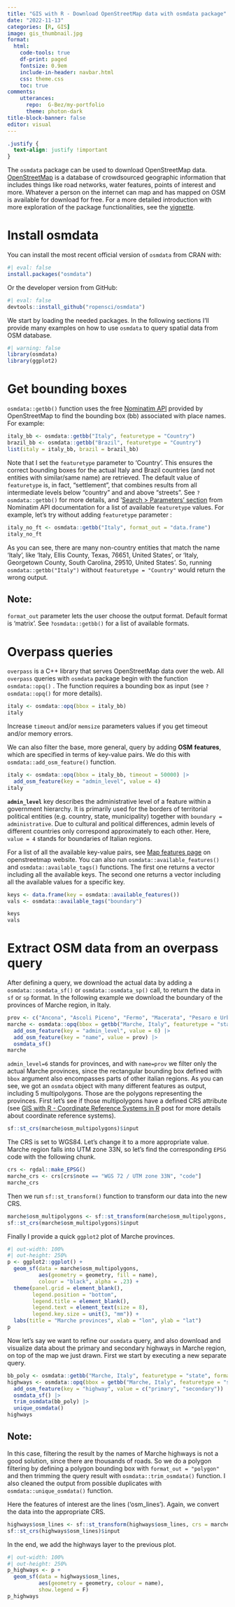 ```yaml
---
title: "GIS with R - Download OpenStreetMap data with osmdata package"
date: "2022-11-13"
categories: [R, GIS]
image: gis_thumbnail.jpg
format:
  html:
    code-tools: true
    df-print: paged
    fontsize: 0.9em
    include-in-header: navbar.html
    css: theme.css
    toc: true
comments: 
    utterances: 
      repo:  G-Bez/my-portfolio 
      theme: photon-dark
title-block-banner: false
editor: visual
---
```


```css
.justify {
  text-align: justify !important
}
```

::: justify
The `osmdata` package can be used to download OpenStreetMap data. [OpenStreetMap](https://www.openstreetmap.org/#map=8/43.333/13.052) is a database of crowdsourced geographic information that includes things like road networks, water features, points of interest and more. Whatever a person on the internet can map and has mapped on OSM is available for download for free. For a more detailed introduction with more exploration of the package functionalities, see the [vignette](https://cran.r-project.org/web/packages/osmdata/vignettes/osmdata.html#22_Extracting_OSM_data_from_a_query).
:::

# Install osmdata

::: justify
You can install the most recent official version of `osmdata` from CRAN with:

```r
#| eval: false
install.packages("osmdata")
```

Or the developer version from GitHub:

```r
#| eval: false
devtools::install_github("ropensci/osmdata")
```

We start by loading the needed packages. In the following sections I'll provide many examples on how to use `osmdata` to query spatial data from OSM database.

```r
#| warning: false
library(osmdata)
library(ggplot2)
```
:::

# Get bounding boxes

::: justify
`osmdata::getbb()` function uses the free [Nominatim API](https://wiki.openstreetmap.org/wiki/Nominatim) provided by OpenStreetMap to find the bounding box (bb) associated with place names. For example:

```r
italy_bb <- osmdata::getbb("Italy", featuretype = "Country")
brazil_bb <- osmdata::getbb("Brazil", featuretype = "Country")
list(italy = italy_bb, brazil = brazil_bb)
```

Note that I set the `featuretype` parameter to 'Country'. This ensures the correct bounding boxes for the actual Italy and Brazil countries (and not entities with similar/same name) are retrieved. The default value of `featuretype` is, in fact, "settlement", that combines results from all intermediate levels below "country" and and above "streets". See `?osmdata::getbb()` for more details, and '[Search \> Parameters' section](https://nominatim.org/release-docs/develop/api/Search/) from Nominatim API documentation for a list of available `featuretype` values. For example, let's try without adding `featuretype` parameter :

```r
italy_no_ft <- osmdata::getbb("Italy", format_out = "data.frame")
italy_no_ft
```

As you can see, there are many non-country entities that match the name 'Italy', like 'Italy, Ellis County, Texas, 76651, United States', or 'Italy, Georgetown County, South Carolina, 29510, United States'. So, running `osmdata::getbb("Italy")` without `featuretype = "Country"` would return the wrong output.

::: callout-note
## Note:

`format_out` parameter lets the user choose the output format. Default format is 'matrix'. See `?osmdata::getbb()` for a list of available formats.
:::
:::

# Overpass queries

::: justify
`overpass` is a C++ library that serves OpenStreetMap data over the web. All `overpass` queries with `osmdata` package begin with the function `osmdata::opq()` . The function requires a bounding box as input (see `?osmdata::opq()` for more details).

```r
italy <- osmdata::opq(bbox = italy_bb)
italy
```

Increase `timeout` and/or `memsize` parameters values if you get timeout and/or memory errors.

We can also filter the base, more general, query by adding **OSM** **features**, which are specified in terms of key-value pairs. We do this with `osmdata::add_osm_feature()` function.

```r
italy <- osmdata::opq(bbox = italy_bb, timeout = 50000) |> 
  add_osm_feature(key = "admin_level", value = 4)
italy
```

**`admin_level`** key describes the administrative level of a feature within a government hierarchy. It is primarily used for the borders of territorial political entities (e.g. country, state, municipality) together with `boundary = administrative`. Due to cultural and political differences, admin levels of different countries only correspond approximately to each other. Here, `value = 4` stands for boundaries of Italian regions.

For a list of all the available key-value pairs, see [Map features page](https://wiki.openstreetmap.org/wiki/Map_features#Boundary) on openstreetmap website. You can also run `osmdata::available_features()` and `osmdata::available_tags()` functions. The first one returns a vector including all the available keys. The second one returns a vector including all the available values for a specific key.

```r
keys <- data.frame(key = osmdata::available_features())
vals <- osmdata::available_tags("boundary")
```

```r
keys
vals
```
:::

# Extract OSM data from an overpass query

::: justify
After defining a query, we download the actual data by adding a `osmdata::osmdata_sf()` or `osmdata::osmdata_sp()` call, to return the data in `sf` or `sp` format. In the following example we download the boundary of the provinces of Marche region, in Italy.

```r
prov <- c("Ancona", "Ascoli Piceno", "Fermo", "Macerata", "Pesaro e Urbino")
marche <- osmdata::opq(bbox = getbb("Marche, Italy", featuretype = "state"), timeout = 50000) |> 
  add_osm_feature(key = "admin_level", value = 6) |> 
  add_osm_feature(key = "name", value = prov) |> 
  osmdata_sf()
marche
```

`admin_level=6` stands for provinces, and with `name=prov` we filter only the actual Marche provinces, since the rectangular bounding box defined with `bbox` argument also encompasses parts of other italian regions. As you can see, we got an `osmdata` object with many different features as output, including 5 multipolygons. Those are the polygons representing the provinces. First let's see if those multipolygons have a defined CRS attribute (see [GIS with R - Coordinate Reference Systems in R](https://g-bez.github.io/my-portfolio/posts/gis_crs/) post for more details about coordinate reference systems).

```r
sf::st_crs(marche$osm_multipolygons)$input
```

The CRS is set to WGS84. Let's change it to a more appropriate value. Marche region falls into UTM zone 33N, so let's find the corresponding `EPSG` code with the following chunk.

```r
crs <- rgdal::make_EPSG()
marche_crs <- crs[crs$note == "WGS 72 / UTM zone 33N", "code"]
marche_crs
```

Then we run `sf::st_transform()` function to transform our data into the new CRS.

```r
marche$osm_multipolygons <- sf::st_transform(marche$osm_multipolygons, crs = marche_crs)
sf::st_crs(marche$osm_multipolygons)$input
```

Finally I provide a quick `ggplot2` plot of Marche provinces.

```r
#| out-width: 100%
#| out-height: 250%
p <- ggplot2::ggplot() +
  geom_sf(data = marche$osm_multipolygons, 
          aes(geometry = geometry, fill = name), 
          colour = "black", alpha = .23) +
  theme(panel.grid = element_blank(), 
        legend.position = "bottom", 
        legend.title = element_blank(),
        legend.text = element_text(size = 8),
        legend.key.size = unit(3, "mm")) +
  labs(title = "Marche provinces", xlab = "lon", ylab = "lat")
p
```

Now let's say we want to refine our `osmdata` query, and also download and visualize data about the primary and secondary highways in Marche region, on top of the map we just drawn. First we start by executing a new separate query.

```r
bb_poly <- osmdata::getbb("Marche, Italy", featuretype = "state", format_out = "polygon")
highways <- osmdata::opq(bbox = getbb("Marche, Italy", featuretype = "state"), timeout = 50000) |> 
  add_osm_feature(key = "highway", value = c("primary", "secondary")) |> 
  osmdata_sf() |> 
  trim_osmdata(bb_poly) |> 
  unique_osmdata()
highways
```

::: callout-note
## Note:

In this case, filtering the result by the names of Marche highways is not a good solution, since there are thousands of roads. So we do a polygon filtering by defining a polygon bounding box with `format_out = "polygon"` and then trimming the query result with `osmdata::trim_osmdata()` function. I also cleaned the output from possible duplicates with `osmdata::unique_osmdata()` function.
:::

Here the features of interest are the lines ('osm_lines'). Again, we convert the data into the appropriate CRS.

```r
highways$osm_lines <- sf::st_transform(highways$osm_lines, crs = marche_crs)
sf::st_crs(highways$osm_lines)$input
```

In the end, we add the highways layer to the previous plot.

```r
#| out-width: 100%
#| out-height: 250%
p_highways <- p +
  geom_sf(data = highways$osm_lines, 
          aes(geometry = geometry, colour = name), 
          show.legend = F)
p_highways
```
:::
